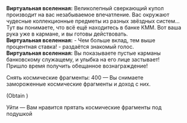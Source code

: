 {{Диалог Начало}}
:'''Виртуальная вселенная:''' Великолепный сверкающий купол производит на вас незабываемое впечатление. Вас окружают чудесные коллекционные предметы из разных звёздных систем... Тут вы понимаете, что всё ещё находитесь в банке КММ. Вот ваша рука уже в кармане, и вы готовы действовать.
:'''Виртуальная вселенная:''' - Чем больше вклад, тем выше процентная ставка! - раздаётся знакомый голос.
:'''Виртуальная вселенная:''' Вы показываете пустые карманы банковскому служащему, и улыбка на его лице застывает! Пришло время получить обещанное вознаграждение!
:{{Диалог|Звезда}} Снять космические фрагменты: 400 &mdash; Вы снимаете замороженные космические фрагменты и доход с них.
:;(Obtain {{Предмет|Космические фрагменты|20|x=400}})
:{{Диалог|Звезда}} Уйти &mdash; Вам нравится прятать космические фрагменты под подушкой
{{Диалог Конец}}